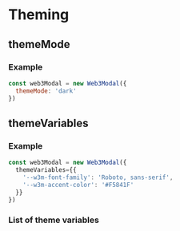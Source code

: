 
# Theming

## themeMode

<ThemeModePartial />

### Example

```js
const web3Modal = new Web3Modal({
  themeMode: 'dark'
})
```

## themeVariables

<ThemeVariablesPartial />

### Example

```js
const web3Modal = new Web3Modal({
  themeVariables={{
    '--w3m-font-family': 'Roboto, sans-serif',
    '--w3m-accent-color': '#F5841F'
  }}
})
```

### List of theme variables

<ThemeVariablesTablePartial />
